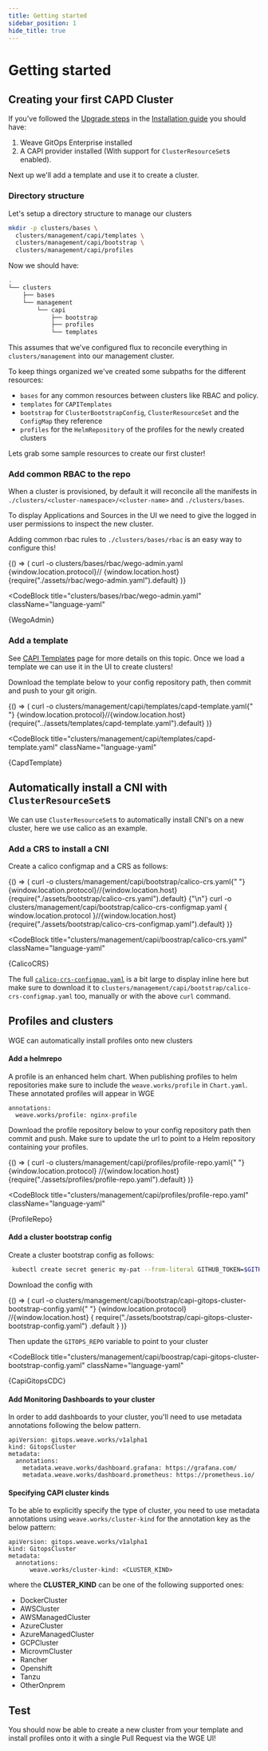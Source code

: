 ```yaml
---
title: Getting started
sidebar_position: 1
hide_title: true
---
```



# Getting started <TierLabel tiers="enterprise" />

## Creating your first CAPD Cluster

If you've followed the [Upgrade steps](installation/overview.mdx#weave-gitops-enterprise) in the [Installation guide](installation/overview.mdx) you should have:

1. Weave GitOps Enterprise installed
2. A CAPI provider installed (With support for `ClusterResourceSet`s enabled).

Next up we'll add a template and use it to create a cluster.

### Directory structure

Let's setup a directory structure to manage our clusters

```bash
mkdir -p clusters/bases \
  clusters/management/capi/templates \
  clusters/management/capi/bootstrap \
  clusters/management/capi/profiles
```

Now we should have:

```bash
.
└── clusters
    ├── bases
    └── management
        └── capi
            ├── bootstrap
            ├── profiles
            └── templates
```

This assumes that we've configured flux to reconcile everything in `clusters/management` into our management cluster.

To keep things organized we've created some subpaths for the different resources:

- `bases` for any common resources between clusters like RBAC and policy.
- `templates` for `CAPITemplates`
- `bootstrap` for `ClusterBootstrapConfig`, `ClusterResourceSet` and the `ConfigMap` they reference
- `profiles` for the `HelmRepository` of the profiles for the newly created clusters

Lets grab some sample resources to create our first cluster!

### Add common RBAC to the repo

When a cluster is provisioned, by default it will reconcile all the manifests in `./clusters/<cluster-namespace>/<cluster-name>` and `./clusters/bases`.

To display Applications and Sources in the UI we need to give the logged in user permissions to inspect the new cluster.

Adding common rbac rules to `./clusters/bases/rbac` is an easy way to configure this!


<BrowserOnly>
  {() => (
    <CodeBlock className="language-bash">
      curl -o clusters/bases/rbac/wego-admin.yaml {window.location.protocol}//
      {window.location.host}
      {require("./assets/rbac/wego-admin.yaml").default}
    </CodeBlock>
  )}
</BrowserOnly>

<CodeBlock
  title="clusters/bases/rbac/wego-admin.yaml"
  className="language-yaml"
>
  {WegoAdmin}
</CodeBlock>

### Add a template

See [CAPI Templates](../gitops-templates/templates.mdx) page for more details on this topic. Once we load a template we can use it in the UI to create clusters!


Download the template below to your config repository path, then commit and push to your git origin.

<BrowserOnly>
  {() => (
    <CodeBlock className="language-bash">
      curl -o clusters/management/capi/templates/capd-template.yaml{" "}
      {window.location.protocol}//{window.location.host}
      {require("../assets/templates/capd-template.yaml").default}
    </CodeBlock>
  )}
</BrowserOnly>

<CodeBlock
  title="clusters/management/capi/templates/capd-template.yaml"
  className="language-yaml"
>
  {CapdTemplate}
</CodeBlock>

## Automatically install a CNI with `ClusterResourceSet`s

We can use `ClusterResourceSet`s to automatically install CNI's on a new cluster, here we use calico as an example.

### Add a CRS to install a CNI

Create a calico configmap and a CRS as follows:


<BrowserOnly>
  {() => (
    <CodeBlock className="language-bash">
      curl -o clusters/management/capi/bootstrap/calico-crs.yaml{" "}
      {window.location.protocol}//{window.location.host}
      {require("./assets/bootstrap/calico-crs.yaml").default}
      {"\n"}
      curl -o clusters/management/capi/bootstrap/calico-crs-configmap.yaml {
        window.location.protocol
      }//{window.location.host}
      {require("./assets/bootstrap/calico-crs-configmap.yaml").default}
    </CodeBlock>
  )}
</BrowserOnly>

<CodeBlock
  title="clusters/management/capi/boostrap/calico-crs.yaml"
  className="language-yaml"
>
  {CalicoCRS}
</CodeBlock>

The full [`calico-crs-configmap.yaml`](./assets/bootstrap/calico-crs-configmap.yaml) is a bit large to display inline here but make sure to download it to `clusters/management/capi/bootstrap/calico-crs-configmap.yaml` too, manually or with the above `curl` command.

## Profiles and clusters

WGE can automatically install profiles onto new clusters

#### Add a helmrepo


A profile is an enhanced helm chart. When publishing profiles to helm repositories make sure to include the `weave.works/profile` in `Chart.yaml`. These annotated profiles will appear in WGE

```
annotations:
  weave.works/profile: nginx-profile
```

Download the profile repository below to your config repository path then commit and push. Make sure to update the url to point to a Helm repository containing your profiles.

<BrowserOnly>
  {() => (
    <CodeBlock className="language-bash">
      curl -o clusters/management/capi/profiles/profile-repo.yaml{" "}
      {window.location.protocol}
      //{window.location.host}
      {require("./assets/profiles/profile-repo.yaml").default}
    </CodeBlock>
  )}
</BrowserOnly>

<CodeBlock
  title="clusters/management/capi/profiles/profile-repo.yaml"
  className="language-yaml"
>
  {ProfileRepo}
</CodeBlock>

#### Add a cluster bootstrap config

Create a cluster bootstrap config as follows:

```bash
 kubectl create secret generic my-pat --from-literal GITHUB_TOKEN=$GITHUB_TOKEN
```


Download the config with

<BrowserOnly>
  {() => (
    <CodeBlock className="language-bash">
      curl -o
      clusters/management/capi/bootstrap/capi-gitops-cluster-bootstrap-config.yaml{" "}
      {window.location.protocol}
      //{window.location.host}
      {
        require("./assets/bootstrap/capi-gitops-cluster-bootstrap-config.yaml")
          .default
      }
    </CodeBlock>
  )}
</BrowserOnly>

Then update the `GITOPS_REPO` variable to point to your cluster

<CodeBlock
  title="clusters/management/capi/boostrap/capi-gitops-cluster-bootstrap-config.yaml"
  className="language-yaml"
>
  {CapiGitopsCDC}
</CodeBlock>

#### Add Monitoring Dashboards to your cluster

In order to add dashboards to your cluster, you'll need to use metadata annotations following the below pattern.

```
apiVersion: gitops.weave.works/v1alpha1
kind: GitopsCluster
metadata:
  annotations:
    metadata.weave.works/dashboard.grafana: https://grafana.com/
    metadata.weave.works/dashboard.prometheus: https://prometheus.io/
```

#### Specifying CAPI cluster kinds

To be able to explicitly specify the type of cluster, you need to use metadata annotations using `weave.works/cluster-kind` for the annotation key as the below pattern:

```
apiVersion: gitops.weave.works/v1alpha1
kind: GitopsCluster
metadata:
  annotations:
      weave.works/cluster-kind: <CLUSTER_KIND>
```
where the **CLUSTER_KIND** can be one of the following supported ones:
  - DockerCluster
  - AWSCluster
  - AWSManagedCluster
  - AzureCluster
  - AzureManagedCluster
  - GCPCluster
  - MicrovmCluster
  - Rancher
  - Openshift
  - Tanzu
  - OtherOnprem

## Test

You should now be able to create a new cluster from your template and install profiles onto it with a single Pull Request via the WGE UI!
